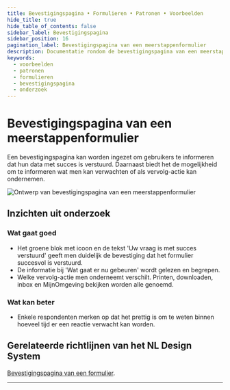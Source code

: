```yaml
---
title: Bevestigingspagina • Formulieren • Patronen • Voorbeelden
hide_title: true
hide_table_of_contents: false
sidebar_label: Bevestigingspagina
sidebar_position: 16
pagination_label: Bevestigingspagina van een meerstappenformulier
description: Documentatie rondom de bevestigingspagina van een meerstappenformulier
keywords:
  - voorbeelden
  - patronen
  - formulieren
  - bevestigingspagina
  - onderzoek
---
```



# Bevestigingspagina van een meerstappenformulier

Een bevestigingspagina kan worden ingezet om gebruikers te informeren dat hun data met succes is verstuurd. Daarnaast biedt het de mogelijkheid om te informeren wat men kan verwachten of als vervolg-actie kan ondernemen.

![Ontwerp van bevestigingspagina van een meerstappenformulier](https://raw.githubusercontent.com/nl-design-system/documentatie/assets/voorbeeld_formulier_succes.png)

## Inzichten uit onderzoek

### Wat gaat goed

- Het groene blok met icoon en de tekst 'Uw vraag is met succes verstuurd' geeft men duidelijk de bevestiging dat het formulier succesvol is verstuurd.
- De informatie bij 'Wat gaat er nu gebeuren' wordt gelezen en begrepen.
- Welke vervolg-actie men onderneemt verschilt. Printen, downloaden, inbox en MijnOmgeving bekijken worden alle genoemd.

### Wat kan beter

- Enkele respondenten merken op dat het prettig is om te weten binnen hoeveel tijd er een reactie verwacht kan worden.

<VideoPlayer videoId="3xGV14vdEQI" />

## Gerelateerde richtlijnen van het NL Design System

[Bevestigingspagina van een formulier](/richtlijnen/formulieren/bevestigingspagina).

<ResearchInfo />

---

<PatternFooterInfo />
